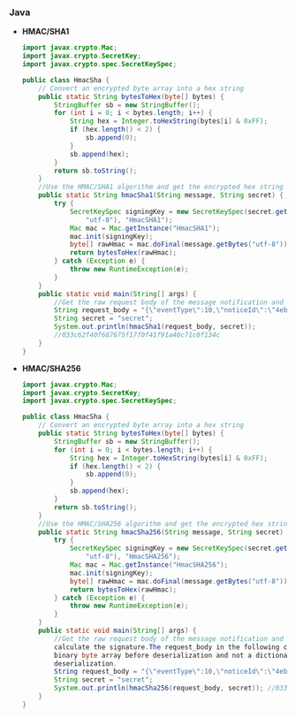 ### Java

* **HMAC/SHA1**

    ```java
    import javax.crypto.Mac;
    import javax.crypto.SecretKey;
    import javax.crypto.spec.SecretKeySpec;

    public class HmacSha {
        // Convert an encrypted byte array into a hex string
        public static String bytesToHex(byte[] bytes) {
            StringBuffer sb = new StringBuffer();
            for (int i = 0; i < bytes.length; i++) {
                String hex = Integer.toHexString(bytes[i] & 0xFF);
                if (hex.length() < 2) {
                    sb.append(0);
                }
                sb.append(hex);
            }
            return sb.toString();
        }
        //Use the HMAC/SHA1 algorithm and get the encrypted hex string
        public static String hmacSha1(String message, String secret) {
            try {
                SecretKeySpec signingKey = new SecretKeySpec(secret.getBytes(
                    "utf-8"), "HmacSHA1");
                Mac mac = Mac.getInstance("HmacSHA1");
                mac.init(signingKey);
                byte[] rawHmac = mac.doFinal(message.getBytes("utf-8"));
                return bytesToHex(rawHmac);
            } catch (Exception e) {
                throw new RuntimeException(e);
            }
        }
        public static void main(String[] args) {
            //Get the raw request body of the message notification and calculate the signature.The request_body in the following code is a binary byte array before deserialization and not a dictionary after deserialization.
            String request_body = "{\"eventType\":10,\"noticeId\":\"4eb720f0-8da7-11e9-a43e-53f411c2761f\",\"notifyMs\":1560408533119,\"payload\":{\"a\":\"1\",\"b\":2},\"productId\":1}";
            String secret = "secret";
            System.out.println(hmacSha1(request_body, secret));
            //033c62f40f687675f17f0f41f91a40c71c0f134c
        }
    }
    ```

* **HMAC/SHA256**

    ```java
    import javax.crypto.Mac;
    import javax.crypto.SecretKey;
    import javax.crypto.spec.SecretKeySpec;

    public class HmacSha {
        // Convert an encrypted byte array into a hex string 
        public static String bytesToHex(byte[] bytes) {
            StringBuffer sb = new StringBuffer();
            for (int i = 0; i < bytes.length; i++) {
                String hex = Integer.toHexString(bytes[i] & 0xFF);
                if (hex.length() < 2) {
                    sb.append(0);
                }
                sb.append(hex);
            }
            return sb.toString();
        }
        //Use the HMAC/SHA256 algorithm and get the encrypted hex string
        public static String hmacSha256(String message, String secret) {
            try {
                SecretKeySpec signingKey = new SecretKeySpec(secret.getBytes(
                    "utf-8"), "HmacSHA256");
                Mac mac = Mac.getInstance("HmacSHA256");
                mac.init(signingKey);
                byte[] rawHmac = mac.doFinal(message.getBytes("utf-8"));
                return bytesToHex(rawHmac);
            } catch (Exception e) {
                throw new RuntimeException(e);
            }
        }
        public static void main(String[] args) {
            //Get the raw request body of the message notification and
            calculate the signature.The request_body in the following code is a
            binary byte array before deserialization and not a dictionary after
            deserialization.
            String request_body = "{\"eventType\":10,\"noticeId\":\"4eb720f0-8da7-11e9-a43e-53f411c2761f\",\"notifyMs\":1560408533119,\"payload\":{\"a\":\"1\",\"b\":2},\"productId\":1}";
            String secret = "secret";
            System.out.println(hmacSha256(request_body, secret)); //033c62f40f687675f17f0f41f91a40c71c0f134c
        }
    }
    ```